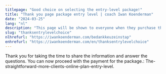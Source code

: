 ```yaml
---
titlepage: "Good choice on selecting the entry-level package!"
title: "Thank you page package entry level | coach Iwan Koenderman"
date: "2024-03-25"
lang: "nl"
description: "This page will be shown to everyone when they purchase the entry-level package."
slug: "thanksentrylevelchoice"
nlhrefurl: "https://iwankoenderman.com/bedankkeuzeinstap"
enhrefurl: "https://iwankoenderman.com/en/thanksentrylevelchoice"
--- 
```




Thank you for taking the time to share the information and answer the questions.
You can now proceed with the payment for the package.: The-straightforward-more-clients-online-plan-entry-level.





 <Checkoutprod5/>
                         



    
